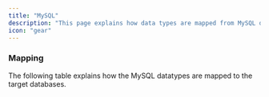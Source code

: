 ```yaml
---
title: "MySQL"
description: "This page explains how data types are mapped from MySQL database to target databases. Please visit the [MySQL Data Types Documentation](https://dev.mysql.com/doc/refman/8.4/en/data-types.html) to get a primer on the various MySQL datatypes. "
icon: "gear"
---
```


### Mapping

The following table explains how the MySQL datatypes are mapped to the target databases.